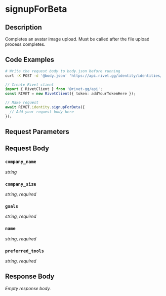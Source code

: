 

# signupForBeta

## Description

Completes an avatar image upload. Must be called after the file upload process completes.


## Code Examples

<CodeGroup title='Request' tag='POST' label='https://api.rivet.gg/identity/identities/self/beta-signup'>

```bash {{ title: 'cURL' }}
# Write the request body to body.json before running
curl -X POST -d '@body.json' 'https://api.rivet.gg/identity/identities/self/beta-signup'
```

```ts
// Create Rivet client
import { RivetClient } from '@rivet-gg/api';
const RIVET = new RivetClient({ token: addYourTokenHere });

// Make request
await RIVET.identity.signupForBeta({
  // Add your request body here
});
```

</CodeGroup>


## Request Parameters


## Request Body

### `company_name`

_string_

### `company_size`

_string, required_

### `goals`

_string, required_

### `name`

_string, required_

### `preferred_tools`

_string, required_




## Response Body

_Empty response body._
